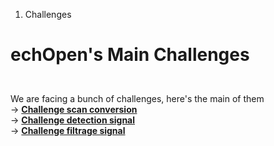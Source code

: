 # Challenges

<div class="jumbotron">
<h1><span class="mw-headline" id="Cabals">echOpen's Main Challenges 
</span></h1>
<p><br>We are facing a bunch of challenges, here's the main of them
<br>
 -> '''[http://echopen.org/index.php?title=Challenge_scan_conversion Challenge scan conversion]'''
<br>
 -> '''[http://echopen.org/index.php?title=Challenge_detection_signal/ Challenge detection signal]'''
<br>
 -> '''[http://echopen.org/index.php?title=Challenge_filtrage_signal/ Challenge filtrage signal]'''
</p>
</div>